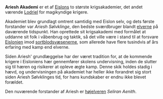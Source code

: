 {{title:Ariesh}}
{{author:Laura Holmegaard}}
{{timestamp:2009-11-20T13:35:11Z}}
{{copyright:Ariesh}}
'''Ariesh Akademi''' er et af [[Eislon|Eislons]] to største krigsakademier, det andet værende [[Lodriel]] for magikyndige krigere.

Akademiet blev grundlagt omtrent samtidig med Eislon selv, og dets første forstander var ''Ariesh Sølvklinge'', den bedste sværdbruger blandt [[elver|elverne]] på daværende tidspunkt. Han oprettede sit krigsakademi med formålet at uddanne sit folk i våbenbrug og taktik, så det ville være i stand til at forsvare [[Eislonien]] imod [[sortblodsvæsen|sortblodsvæsenerne]], som allerede have flere tusindvis af års erfaring med kamp end elverne.

Siden Ariesh' grundlæggelse har der været tradition for, at de kommende krigere i Eisloniens hær gennemfører skolens undervisning, inden de slutter sig til hæren og risikerer at opleve ægte kamp. Denne skik holdes stadig i hævd, og undervisningen på akademiet har heller ikke forandret sig stort siden Ariesh Sølvklinges tid, for hans kundskaber er endnu ikke blevet forældet.

Den nuværende forstander af Ariesh er [[højelver|højelveren]] ''Seliran Aenith''.